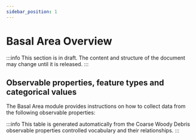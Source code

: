 ```yaml
---
sidebar_position: 1
---
```



# Basal Area Overview

:::info
This section is in draft. The content and structure of the document may change until it is released.
:::

## Observable properties, feature types and categorical values

The Basal Area module provides instructions on how to collect data from the following observable properties:

<OverviewTable moduleOpCollectionUri="https://linked.data.gov.au/def/test/dawe-cv/ab7c4569-312c-4450-b413-9b11c4d2577b" />

:::info
This table is generated automatically from the Coarse Woody Debris observable properties controlled vocabulary and their relationships.
:::
